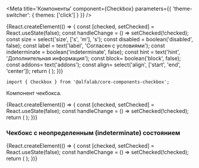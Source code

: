 


<Meta
    title='Компоненты'
    component={Checkbox}
    parameters={{ 'theme-switcher': { themes: ['click'] } }}
/>


<!-- Canvas -->

<Story name='Checkbox'>
    {React.createElement(() => {
        const [checked, setChecked] = React.useState(false);
        const handleChange = () => setChecked(!checked);
        const size = select('size', ['s', 'm'], 's');
        const disabled = boolean('disabled', false);
        const label = text('label', 'Согласен с условиями');
        const indeterminate = boolean('indeterminate', false);
        const hint = text('hint', 'Дополнительная информация');
        const block= boolean('block', false);
        const addons= text('addons');
        const align= select('align', ['start', 'end', 'center']);
        return (
            <Checkbox
                disabled={disabled}
                size={size}
                block={block}
                addons={addons}
                align={align}
                onChange={handleChange}
                checked={checked}
                label={label}
                indeterminate={indeterminate}
                hint={hint}
            />
        );
    })}
</Story>


<!-- Docs -->

<ComponentHeader
    name='Checkbox'
    version={version}
    package='@alfalab/core-components-checkbox'
    stage={2}
    design='https://www.figma.com/file/hqSP3L6qu8UcL3sf18Su1M/Web-Components?node-id=83%3A306'
/>

```tsx
import { Checkbox } from '@alfalab/core-components-checkbox';
```

Компонент чекбокса.

<Preview>
    {React.createElement(() => {
        const [checked, setChecked] = React.useState(false);
        const handleChange = () => setChecked(!checked);
        return (
            <Checkbox
                onChange={handleChange}
                checked={checked}
                label='Согласен с условиями'
                hint='Соглашайтесь, будьте любезны'
            />
        );
    })}
</Preview>


<Props of={Checkbox} />


### Чекбокс c неопределенным (indeterminate) состоянием

<Preview>
    {React.createElement(() => {
        const [checked, setChecked] = React.useState(false);
        const handleChange = () => setChecked(!checked);
        return (
            <Checkbox
                onChange={handleChange}
                checked={checked}
                label="Выберите опции"
                indeterminate={true}
            />
        );
    })}
</Preview>
